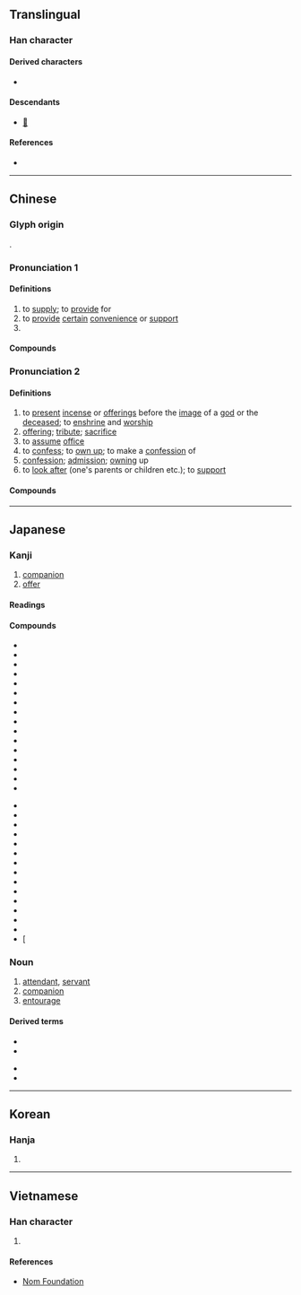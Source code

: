 {{character info/new}}
==Translingual==

===Han character===
{{Han char|rn=9|rad=人|as=06|sn=8|four=24281|canj=OTC|ids=⿰亻共}}

====Derived characters====
* {{l|mul|[[䣏]], [[𥯏]], [[𧨻]]}}

====Descendants====
* [[𛀮]]

====References====
* {{Han ref|kx=0102.160|dkj=00605|dj=0216.140|hdz=10144.040|uh=4F9B|ud=20379|bh=A8D1|bd=43217}}

----

==Chinese==
{{zh-forms}}

===Glyph origin===
{{Han etym}}
{{Han compound|人|alt1=亻|t1=person|共|ls=psc|c1=s|c2=p}}.

===Pronunciation 1===
{{zh-pron
|m=gōng,gòng,2nb=common mispronunciation
|c=gung1
|h=pfs=kiûng
|md=gṳ̆ng
|mn=tw,xm,zz:keng/kiong
|mn_note=keng - vernacular; kiong - literary
|mn-t=gêng3
|w=1kon
|mc=1
|oc=1,1
|cat=v,pn
}}

====Definitions====
{{zh-hanzi}}

# to [[supply]]; to [[provide]] for
# to [[provide]] [[certain]] [[convenience]] or [[support]]
# {{surname|lang=zh}}

====Compounds====
{{zh-der|fold=1|供膳甘肥|供需失調|供給|供電|供應商|供用|供需|供需失衡|供過於求|供食|供銷員|供電系統|供不應求|供不上|供水|供求|供張|供銷|求過於供|提供|產供銷}}

===Pronunciation 2===
{{zh-pron
|m=gòng,gōng
|m_note=gōng - Taiwan standard for “to confess; confession”, and Mainland standard for “to look after”. In actual usage, however, the two pronunciations are often confused
|c=gung3
|h=pfs=kiûng/kiung
|md=gé̤ṳng
|mn=ml:kiòng/kèng
|mn_note=kiòng - literary; kèng - vernacular
|mn-t=gong3/gêng1
|mn-t_note=gêng1 - alternative reading
|w=2jion,2kon
|w_note=2jion - vernacular; 2kon - literary
|mc=2
|oc=n,2
|cat=v,n
}}

====Definitions====
{{zh-hanzi}}

# to [[present]] [[incense]] or [[offerings]] before the [[image]] of a [[god]] or the [[deceased]]; to [[enshrine]] and [[worship]]
# [[offering]]; [[tribute]]; [[sacrifice]]
# to [[assume]] [[office]]
# to [[confess]]; to [[own up]]; to make a [[confession]] of
# [[confession]]; [[admission]]; [[owning]] up
# to [[look after]] (one's parents or children etc.); to [[support]]

====Compounds====
{{zh-der|fold=1|供奠|供花兒|供應|供茶|供客|供獻|供桌|供品|供床|供果|不供|上供|供養|供尖|供佛|供事|供月兒|供碗|供職|供奉|明伙畫供|炸供|擺供|打供太保|打供|煙雲供養|齋供|香花供養|蜜供|供述|供狀|供過|供攀|供稱|供詞|訊供|自供狀|錄供|逼供|供招|供承|供認|口供|供吐|串供|畫供|攀供|投供|招供|親供|翻供|筆供}}

{{zh-cat|Elementary}}

----

==Japanese==

===Kanji===
{{ja-kanji|grade=6|rs=人06}}

# [[companion]]
# [[offer]]

====Readings====
{{ja-readings
|goon=く
|kanon=きょう
|kanyoon=ぐ
|kun=そな-える, とも-
}}

====Compounds====
{{top2}}
* {{ja-r|供え物|そなえもの|[[offering]] to [[gods]]}}
* {{ja-r|供物|くもつ|[[offering]] to [[gods]]}}
* {{ja-r|供宴|きょうえん|[[banquet]]}}
* {{ja-r|供応|きょうおう|[[treating]] to [[dinner]]}}
* {{ja-r|供花|きょうか|floral offering}}
* {{ja-r|供犠|くぎ|[[animal]] [[sacrifice]]}}
* {{ja-r|供給|きょうきゅう|[[supply]]}}
* {{ja-r|供血|きょうけつ|[[blood]] [[donation]]}}
* {{ja-r|供御|くご|emperor's meal}}
* {{ja-r|供祭|ぐさい|[[offering]]}}
* {{ja-r|供出|きょうしゅつ|[[delivery]]}}
* {{ja-r|供述|きょうじゅつ|[[affidavit]]}}
* {{ja-r|供進|ぐしん|[[giving]] an [[offering]]}}
* {{ja-r|供人|ともびと|[[companion]]}}
* {{ja-r|供勢|ともぜい|[[servant]]}}
* {{ja-r|供託|きょうたく|[[deposit]]}}
{{mid2}}
* {{ja-r|供米|きょうまい|[[rice]] [[delivered]] to the [[government]]}}
* {{ja-r|供奉|ぐぶ|[[accompanying]]}}
* {{ja-r|供与|きょうよ|[[provision]]}}
* {{ja-r|供用|きょうよう|[[offer]] for use}}
* {{ja-r|供養|くよう|[[memorial]] [[service]]}}
* {{ja-r|供覧|きょうらん|[[display]]}}
* {{ja-r|供料|きょうりょう|[[offering]]}}
* {{ja-r|口供|こうきょう|[[affidavit]]}}
* {{ja-r|自供|じきょう|[[confession]]}}
* {{ja-r|節供|せっく|[[seasonal]] [[festival]]}}
* {{ja-r|提供|ていきょう|[[providing]]}}
* {{ja-r|私供|わたしども|[[we]]}}
* {{ja-r|初節供|はつぜっく}}
* {{ja-r|子供|こども|[[child]]}}
* [{{ja-r|試供品|しきょうひん|[[free]] [[sample]]}}
{{bottom}}

{{ja-kanjitab|とも|yomi=k}}

===Noun===
{{ja-noun|とも}}

# [[attendant]], [[servant]]
# [[companion]]
# [[entourage]]

====Derived terms====
{{der-top}}
* {{ja-r|人身御供|ひとみごくう}}
* {{ja-r|供回り|ともまわり}}
{{der-mid}}
* {{ja-r|供待ち|ともまち}}
* {{ja-r|供揃い|ともぞろい}}
{{der-bottom}}

----

==Korean==

===Hanja===
{{ko-hanja|hangeul=공|mr=kong}}

# {{defn|lang=ko|sort=人06}}

----

==Vietnamese==

===Han character===
{{vi-hantu|[[cung]], [[cúng]], [[củng]], [[cũng]]|rs=人06}}

# {{defn|lang=vi|sort=人06}}

====References====
* [http://nomfoundation.org/common/nom_details.php?codepoint=4f9b Nom Foundation]
